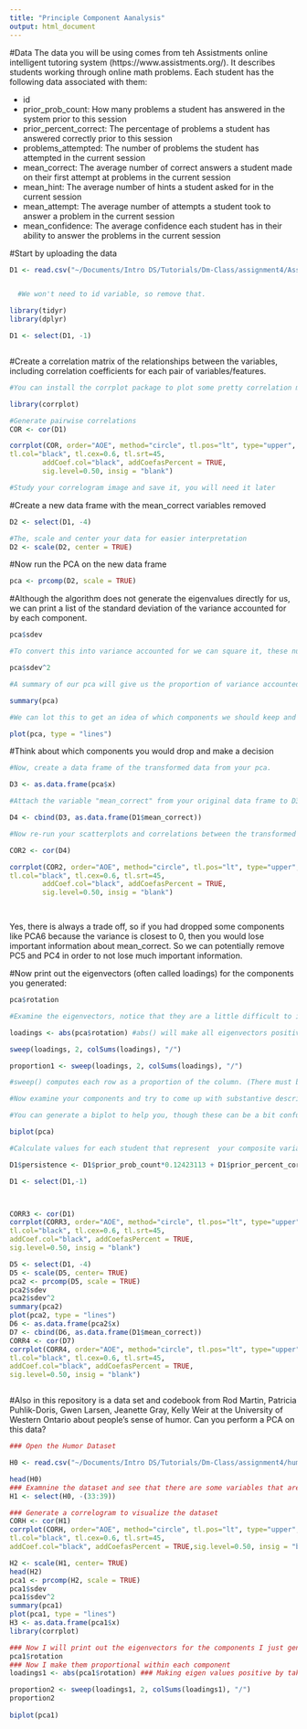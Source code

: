 ```yaml
---
title: "Principle Component Aanalysis"
output: html_document
---
```

#Data
The data you will be using comes from teh Assistments online intelligent tutoring system (https://www.assistments.org/). It describes students working through online math problems. Each student has the following data associated with them:


- id
- prior_prob_count: How many problems a student has answered in the system prior to this session
- prior_percent_correct: The percentage of problems a student has answered correctly prior to this session
- problems_attempted: The number of problems the student has attempted in the current session
- mean_correct: The average number of correct answers a student made on their first attempt at problems in the current session
- mean_hint: The average number of hints a student asked for in the current session
- mean_attempt: The average number of attempts a student took to answer a problem in the current session
- mean_confidence: The average confidence each student has in their ability to answer the problems in the current session

#Start by uploading the data
```r
D1 <- read.csv("~/Documents/Intro DS/Tutorials/Dm-Class/assignment4/Assistments-confidence.csv")


  #We won't need to id variable, so remove that.

library(tidyr)
library(dplyr)

D1 <- select(D1, -1)



```

#Create a correlation matrix of the relationships between the variables, including correlation coefficients for each pair of variables/features.

```r
#You can install the corrplot package to plot some pretty correlation matrices (sometimes called correlograms)

library(corrplot)

#Generate pairwise correlations
COR <- cor(D1)

corrplot(COR, order="AOE", method="circle", tl.pos="lt", type="upper",        
tl.col="black", tl.cex=0.6, tl.srt=45, 
        addCoef.col="black", addCoefasPercent = TRUE,
        sig.level=0.50, insig = "blank")

#Study your correlogram image and save it, you will need it later
```

#Create a new data frame with the mean_correct variables removed

```r
D2 <- select(D1, -4)

#The, scale and center your data for easier interpretation
D2 <- scale(D2, center = TRUE)
```

#Now run the PCA on the new data frame

```r
pca <- prcomp(D2, scale = TRUE)
```

#Although the algorithm does not generate the eigenvalues directly for us, we can print a list of the standard deviation of the variance accounted for by each component.

```r
pca$sdev

#To convert this into variance accounted for we can square it, these numbers are proportional to the eigenvalue

pca$sdev^2

#A summary of our pca will give us the proportion of variance accounted for by each component

summary(pca)

#We can lot this to get an idea of which components we should keep and which we should drop

plot(pca, type = "lines")
```

#Think about which components you would drop and make a decision

```r
#Now, create a data frame of the transformed data from your pca.

D3 <- as.data.frame(pca$x)

#Attach the variable "mean_correct" from your original data frame to D3.

D4 <- cbind(D3, as.data.frame(D1$mean_correct))

#Now re-run your scatterplots and correlations between the transformed data and mean_correct. If you had dropped some components would you have lost important infomation about mean_correct?

COR2 <- cor(D4)

corrplot(COR2, order="AOE", method="circle", tl.pos="lt", type="upper",        
tl.col="black", tl.cex=0.6, tl.srt=45, 
        addCoef.col="black", addCoefasPercent = TRUE,
        sig.level=0.50, insig = "blank")

  
```

Yes, there is always a trade off, so if you had dropped some components like PCA6 because the variance is closest to 0, then you would lose important information about mean_correct. So we can potentially remove PC5 and PC4 in order to not lose much important information.  


#Now print out the eigenvectors (often called loadings) for the components you generated:

```r
pca$rotation

#Examine the eigenvectors, notice that they are a little difficult to interpret. It is much easier to make sense of them if we make them proportional within each component

loadings <- abs(pca$rotation) #abs() will make all eigenvectors positive

sweep(loadings, 2, colSums(loadings), "/") 

proportion1 <- sweep(loadings, 2, colSums(loadings), "/") 

#sweep() computes each row as a proportion of the column. (There must be a way to do this with dplyr()?)

#Now examine your components and try to come up with substantive descriptions of what some might represent?

#You can generate a biplot to help you, though these can be a bit confusing. They plot the transformed data by the first two components. Therefore, the axes represent the direction of maximum variance. Then mapped onto this point cloud are the original directions of the variables, depicted as red arrows. It is supposed to provide a visualization of which variables "go together". Variables that possibly represent the same underlying construct point in the same direction.  

biplot(pca)

#Calculate values for each student that represent  your composite variables and then create a new correlogram showing their relationship to mean_correct.

D1$persistence <- D1$prior_prob_count*0.12423113 + D1$prior_percent_correct*0.08035956 +D1$problems_attempted*0.21744737 + D1$mean_hint*0.30223780 + D1$mean_attempt*0.25863458 + D1$mean_confidence*0.01708956

D1 <- select(D1,-1)



CORR3 <- cor(D1)
corrplot(CORR3, order="AOE", method="circle", tl.pos="lt", type="upper",
tl.col="black", tl.cex=0.6, tl.srt=45,
addCoef.col="black", addCoefasPercent = TRUE,
sig.level=0.50, insig = "blank")

D5 <- select(D1, -4)
D5 <- scale(D5, center= TRUE)
pca2 <- prcomp(D5, scale = TRUE)
pca2$sdev
pca2$sdev^2
summary(pca2)
plot(pca2, type = "lines")
D6 <- as.data.frame(pca2$x)
D7 <- cbind(D6, as.data.frame(D1$mean_correct))
CORR4 <- cor(D7)
corrplot(CORR4, order="AOE", method="circle", tl.pos="lt", type="upper",
tl.col="black", tl.cex=0.6, tl.srt=45,
addCoef.col="black", addCoefasPercent = TRUE,
sig.level=0.50, insig = "blank")



```

#Also in this repository is a data set and codebook from Rod Martin, Patricia Puhlik-Doris, Gwen Larsen, Jeanette Gray, Kelly Weir at the University of Western Ontario about people's sense of humor. Can you perform a PCA on this data?


```r

### Open the Humor Dataset 

H0 <- read.csv("~/Documents/Intro DS/Tutorials/Dm-Class/assignment4/humor_data.csv")

head(H0)
### Examnine the dataset and see that there are some variables that are not survey questions, so will remove them for the sake of this analysis
H1 <- select(H0, -(33:39))

### Generate a correlogram to visualize the dataset 
CORH <- cor(H1)
corrplot(CORH, order="AOE", method="circle", tl.pos="lt", type="upper",
tl.col="black", tl.cex=0.6, tl.srt=45,
addCoef.col="black", addCoefasPercent = TRUE,sig.level=0.50, insig = "blank")

H2 <- scale(H1, center= TRUE)
head(H2)
pca1 <- prcomp(H2, scale = TRUE)
pca1$sdev
pca1$sdev^2
summary(pca1)
plot(pca1, type = "lines")
H3 <- as.data.frame(pca1$x)
library(corrplot)

### Now I will print out the eigenvectors for the components I just generated
pca1$rotation
### Now I make them proportional within each component
loadings1 <- abs(pca1$rotation) ### Making eigen values positive by taking the absolute value 

proportion2 <- sweep(loadings1, 2, colSums(loadings1), "/")
proportion2
 
biplot(pca1)



```


  
  
  

  
  
  

  
